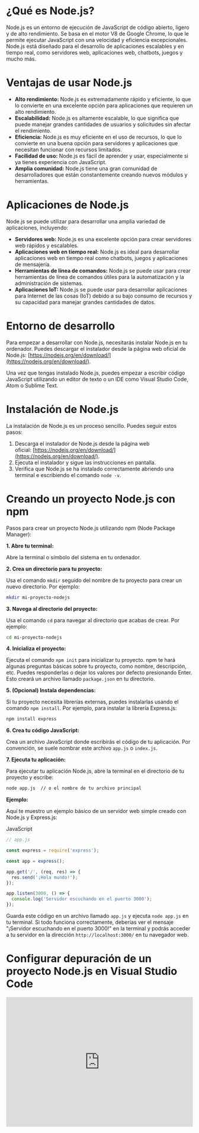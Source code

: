 
# ¿Qué es Node.js?

Node.js es un entorno de ejecución de JavaScript de código abierto, ligero y de alto rendimiento. Se basa en el motor V8 de Google Chrome, lo que le permite ejecutar JavaScript con una velocidad y eficiencia excepcionales. Node.js está diseñado para el desarrollo de aplicaciones escalables y en tiempo real, como servidores web, aplicaciones web, chatbots, juegos y mucho más.

# Ventajas de usar Node.js

-   **Alto rendimiento:** Node.js es extremadamente rápido y eficiente, lo que lo convierte en una excelente opción para aplicaciones que requieren un alto rendimiento.
-   **Escalabilidad:** Node.js es altamente escalable, lo que significa que puede manejar grandes cantidades de usuarios y solicitudes sin afectar el rendimiento.
-   **Eficiencia:** Node.js es muy eficiente en el uso de recursos, lo que lo convierte en una buena opción para servidores y aplicaciones que necesitan funcionar con recursos limitados.
-   **Facilidad de uso:** Node.js es fácil de aprender y usar, especialmente si ya tienes experiencia con JavaScript.
-   **Amplia comunidad:** Node.js tiene una gran comunidad de desarrolladores que están constantemente creando nuevos módulos y herramientas.

# Aplicaciones de Node.js

Node.js se puede utilizar para desarrollar una amplia variedad de aplicaciones, incluyendo:

-   **Servidores web:** Node.js es una excelente opción para crear servidores web rápidos y escalables.
-   **Aplicaciones web en tiempo real:** Node.js es ideal para desarrollar aplicaciones web en tiempo real como chatbots, juegos y aplicaciones de mensajería.
-   **Herramientas de línea de comandos:** Node.js se puede usar para crear herramientas de línea de comandos útiles para la automatización y la administración de sistemas.
-   **Aplicaciones IoT:** Node.js se puede usar para desarrollar aplicaciones para Internet de las cosas (IoT) debido a su bajo consumo de recursos y su capacidad para manejar grandes cantidades de datos.

# Entorno de desarrollo

Para empezar a desarrollar con Node.js, necesitarás instalar Node.js en tu ordenador. Puedes descargar el instalador desde la página web oficial de Node.js: [https://nodejs.org/en/download/](https://nodejs.org/en/download/).

Una vez que tengas instalado Node.js, puedes empezar a escribir código JavaScript utilizando un editor de texto o un IDE como Visual Studio Code, Atom o Sublime Text.

# Instalación de Node.js

La instalación de Node.js es un proceso sencillo. Puedes seguir estos pasos:

1.  Descarga el instalador de Node.js desde la página web oficial: [https://nodejs.org/en/download/](https://nodejs.org/en/download/).
2.  Ejecuta el instalador y sigue las instrucciones en pantalla.
3.  Verifica que Node.js se ha instalado correctamente abriendo una terminal e escribiendo el comando `node -v`.

# Creando un proyecto Node.js con npm

Pasos para crear un proyecto Node.js utilizando npm (Node Package Manager):

**1\. Abre tu terminal:**

Abre la terminal o símbolo del sistema en tu ordenador.

**2\. Crea un directorio para tu proyecto:**

Usa el comando `mkdir` seguido del nombre de tu proyecto para crear un nuevo directorio. Por ejemplo:

```bash
mkdir mi-proyecto-nodejs
```

**3\. Navega al directorio del proyecto:**

Usa el comando `cd` para navegar al directorio que acabas de crear. Por ejemplo:

```bash
cd mi-proyecto-nodejs
```

**4\. Inicializa el proyecto:**

Ejecuta el comando `npm init` para inicializar tu proyecto. npm te hará algunas preguntas básicas sobre tu proyecto, como nombre, descripción, etc. Puedes responderlas o dejar los valores por defecto presionando Enter. Esto creará un archivo llamado `package.json` en tu directorio.

**5\. (Opcional) Instala dependencias:**

Si tu proyecto necesita librerías externas, puedes instalarlas usando el comando `npm install`. Por ejemplo, para instalar la librería Express.js:

```bash
npm install express
```

**6\. Crea tu código JavaScript:**

Crea un archivo JavaScript donde escribirás el código de tu aplicación. Por convención, se suele nombrar este archivo `app.js` o `index.js`.

**7\. Ejecuta tu aplicación:**

Para ejecutar tu aplicación Node.js, abre la terminal en el directorio de tu proyecto y escribe:

```bash
node app.js  // o el nombre de tu archivo principal
```

**Ejemplo:**

Aquí te muestro un ejemplo básico de un servidor web simple creado con Node.js y Express.js:

JavaScript

```javascript
// app.js

const express = require('express');

const app = express();

app.get('/', (req, res) => {
  res.send('¡Hola mundo!');
});

app.listen(3000, () => {
  console.log('Servidor escuchando en el puerto 3000');
});
```

Guarda este código en un archivo llamado `app.js` y ejecuta `node app.js` en tu terminal. Si todo funciona correctamente, deberías ver el mensaje "¡Servidor escuchando en el puerto 3000!" en la terminal y podrás acceder a tu servidor en la dirección `http://localhost:3000/` en tu navegador web.

# Configurar depuración de un proyecto Node.js en Visual Studio Code
<Row>
<Col span={24}>
<iframe width="100%" height="350" src="https://www.youtube.com/embed/4Z8CM-E-HRE" title="Nodejs Visual Studio Code Debugger para Iniciantes" frameborder="0" allow="accelerometer; autoplay; clipboard-write; encrypted-media; gyroscope; picture-in-picture; web-share" allowfullscreen></iframe>
</Col>
</Row>

